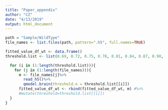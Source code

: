 ```yaml
---
title: "Paper_appendix"
author: "CZ"
date: "4/13/2019"
output: html_document
---
```


```r
path = "Sample/WildType"
file_names <- list.files(path, pattern=".h5", full.names=TRUE)

fitted_value_df_wt <- data.frame()
threshold.list <- list(0.69, 0.72, 0.75, 0.78, 0.81, 0.84, 0.87, 0.90, 0.93, 0.96, 0.99)

  for (i in (1:length(threshold.list))){
    for (j in (1:length(file_names))){
      m <- file_names[j]%>%
        read_h5()%>%
        qmodel.brain(threshold.n = threshold.list[[i]])
      fitted_value_df_wt <- rbind(fitted_value_df_wt, m) #%>% 
      #mutate(threshold=threshold.list[[i]])
  }
}
```

